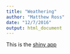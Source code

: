 ```yaml
---
title: "Weathering"
author: "Matthew Ross"
date: "12/7/2016"
output: html_document
---
```


This is the [shiny app](./weathering-app)


